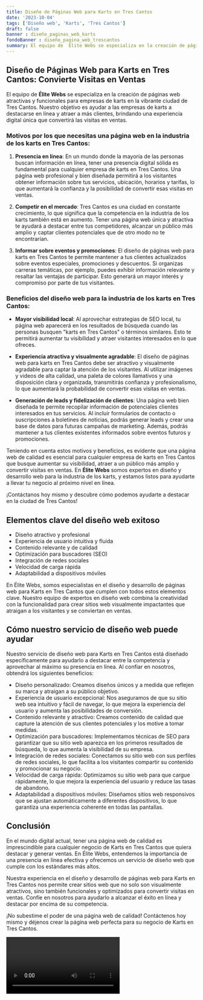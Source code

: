 ```yaml
---
title: Diseño de Páginas Web para Karts en Tres Cantos
date: '2023-10-04'
tags: ['Diseño web', 'Karts', 'Tres Cantos']
draft: false
banner : diseño_paginas_web_karts
fondoBanner : diseño_pagina_web_trescantos
summary: El equipo de  Élite Webs se especializa en la creación de páginas web atractivas y funcionales para empresas de karts en la vibrante ciudad de Tres Cantos. Nuestro objetivo es ayudar a las empresas de karts a destacarse en línea y atraer a más clientes, brindando una experiencia digital única que convertirá las visitas en ventas.
---
```


## Diseño de Páginas Web para Karts en Tres Cantos: Convierte Visitas en Ventas

El equipo de  **Élite Webs** se especializa en la creación de páginas web atractivas y funcionales para empresas de karts en la vibrante ciudad de Tres Cantos. Nuestro objetivo es ayudar a las empresas de karts a destacarse en línea y atraer a más clientes, brindando una experiencia digital única que convertirá las visitas en ventas.

### Motivos por los que necesitas una página web en la industria de los karts en Tres Cantos:

1. **Presencia en línea**: En un mundo donde la mayoría de las personas buscan información en línea, tener una presencia digital sólida es fundamental para cualquier empresa de karts en Tres Cantos. Una página web profesional y bien diseñada permitirá a los visitantes obtener información sobre tus servicios, ubicación, horarios y tarifas, lo que aumentará la confianza y la posibilidad de convertir esas visitas en ventas.

2. **Competir en el mercado**: Tres Cantos es una ciudad en constante crecimiento, lo que significa que la competencia en la industria de los karts también está en aumento. Tener una página web única y atractiva te ayudará a destacar entre tus competidores, alcanzar un público más amplio y captar clientes potenciales que de otro modo no te encontrarían.

3. **Informar sobre eventos y promociones**: El diseño de páginas web para karts en Tres Cantos te permite mantener a tus clientes actualizados sobre eventos especiales, promociones y descuentos. Si organizas carreras temáticas, por ejemplo, puedes exhibir información relevante y resaltar las ventajas de participar. Esto generará un mayor interés y compromiso por parte de tus visitantes.

### Beneficios del diseño web para la industria de los karts en Tres Cantos:

- **Mayor visibilidad local**: Al aprovechar estrategias de SEO local, tu página web aparecerá en los resultados de búsqueda cuando las personas busquen "karts en Tres Cantos" o términos similares. Esto te permitirá aumentar tu visibilidad y atraer visitantes interesados en lo que ofreces.

- **Experiencia atractiva y visualmente agradable**: El diseño de páginas web para karts en Tres Cantos debe ser atractivo y visualmente agradable para captar la atención de los visitantes. Al utilizar imágenes y videos de alta calidad, una paleta de colores llamativos y una disposición clara y organizada, transmitirás confianza y profesionalismo, lo que aumentará la probabilidad de convertir esas visitas en ventas.

- **Generación de leads y fidelización de clientes**: Una página web bien diseñada te permite recopilar información de potenciales clientes interesados en tus servicios. Al incluir formularios de contacto o suscripciones a boletines de noticias, podrás generar leads y crear una base de datos para futuras campañas de marketing. Además, podrás mantener a tus clientes existentes informados sobre eventos futuros y promociones.

Teniendo en cuenta estos motivos y beneficios, es evidente que una página web de calidad es esencial para cualquier empresa de karts en Tres Cantos que busque aumentar su visibilidad, atraer a un público más amplio y convertir visitas en ventas. En **Élite Webs** somos expertos en diseño y desarrollo web para la industria de los karts, y estamos listos para ayudarte a llevar tu negocio al próximo nivel en línea.

¡Contáctanos hoy mismo y descubre cómo podemos ayudarte a destacar en la ciudad de Tres Cantos!

<GifSeo />

<Cta />

## Elementos clave del diseño web exitoso

- Diseño atractivo y profesional
- Experiencia de usuario intuitiva y fluida
- Contenido relevante y de calidad
- Optimización para buscadores (SEO)
- Integración de redes sociales
- Velocidad de carga rápida
- Adaptabilidad a dispositivos móviles

En Élite Webs, somos especialistas en el diseño y desarrollo de páginas web para Karts en Tres Cantos que cumplen con todos estos elementos clave. Nuestro equipo de expertos en diseño web combina la creatividad con la funcionalidad para crear sitios web visualmente impactantes que atraigan a los visitantes y se conviertan en ventas.

## Cómo nuestro servicio de diseño web puede ayudar

Nuestro servicio de diseño web para Karts en Tres Cantos está diseñado específicamente para ayudarlo a destacar entre la competencia y aprovechar al máximo su presencia en línea. Al confiar en nosotros, obtendrá los siguientes beneficios:

- Diseño personalizado: Creamos diseños únicos y a medida que reflejen su marca y atraigan a su público objetivo.
- Experiencia de usuario excepcional: Nos aseguramos de que su sitio web sea intuitivo y fácil de navegar, lo que mejora la experiencia del usuario y aumenta las posibilidades de conversión.
- Contenido relevante y atractivo: Creamos contenido de calidad que capture la atención de sus clientes potenciales y los motive a tomar medidas.
- Optimización para buscadores: Implementamos técnicas de SEO para garantizar que su sitio web aparezca en los primeros resultados de búsqueda, lo que aumenta la visibilidad de su empresa.
- Integración de redes sociales: Conectamos su sitio web con sus perfiles de redes sociales, lo que facilita a los visitantes compartir su contenido y promocionar su negocio.
- Velocidad de carga rápida: Optimizamos su sitio web para que cargue rápidamente, lo que mejora la experiencia del usuario y reduce las tasas de abandono.
- Adaptabilidad a dispositivos móviles: Diseñamos sitios web responsivos que se ajustan automáticamente a diferentes dispositivos, lo que garantiza una experiencia coherente en todas las pantallas.

## Conclusión

En el mundo digital actual, tener una página web de calidad es imprescindible para cualquier negocio de Karts en Tres Cantos que quiera destacar y generar ventas. En Élite Webs, entendemos la importancia de una presencia en línea efectiva y ofrecemos un servicio de diseño web que cumple con los estándares más altos.

Nuestra experiencia en el diseño y desarrollo de páginas web para Karts en Tres Cantos nos permite crear sitios web que no solo son visualmente atractivos, sino también funcionales y optimizados para convertir visitas en ventas. Confíe en nosotros para ayudarlo a alcanzar el éxito en línea y destacar por encima de su competencia.

¡No subestime el poder de una página web de calidad! Contáctenos hoy mismo y déjenos crear la página web perfecta para su negocio de Karts en Tres Cantos.

<Video />

<CtaBot job='Karts' city='Tres Cantos'/>

<Gmaps query='Tres Cantos+españa+maps' />